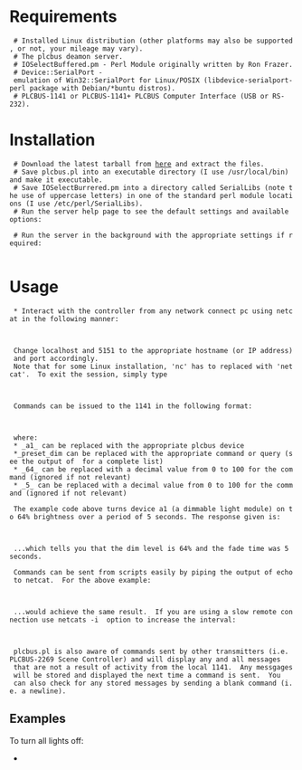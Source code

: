 = Requirements =
  # Installed Linux distribution (other platforms may also be supported, or not, your mileage may vary).
  # The plcbus deamon server.
  # IOSelectBuffered.pm - Perl Module originally written by Ron Frazer.
  # Device::SerialPort - emulation of Win32::SerialPort for Linux/POSIX (libdevice-serialport-perl package with Debian/*buntu distros).
  # PLCBUS-1141 or PLCBUS-1141+ PLCBUS Computer Interface (USB or RS-232).

= Installation =
  # Download the latest tarball from [http://plcbus-daemon-for-linux.googlecode.com/files/plcbus-1.01.tar.bz2 here] and extract the files.
  # Save plcbus.pl into an executable directory (I use /usr/local/bin) and make it executable.
  # Save IOSelectBurrered.pm into a directory called SerialLibs (note the use of uppercase letters) in one of the standard perl module locations (I use /etc/perl/SerialLibs).
  # Run the server help page to see the default settings and available options:
  {{{plcbus.pl --help}}}
  # Run the server in the background with the appropriate settings if required:
  {{{plcbus.pl --device=/dev/ttyUSB0 &}}}

= Usage =
  * Interact with the controller from any network connect pc using netcat in the following manner:
  
  {{{nc localhost 5151}}}

  Change localhost and 5151 to the appropriate hostname (or IP address) and port accordingly.
  Note that for some Linux installation, 'nc' has to replaced with 'netcat'.  To exit the session, simply type 
  
  {{{exit}}}
  
  Commands can be issued to the 1141 in the following format:

  {{{a1,preset_dim,64,5}}}

  where:
  * _a1_ can be replaced with the appropriate plcbus device
  *_preset_dim can be replaced with the appropriate command or query (see the output of {{{plcbus.pl --info}}} for a complete list)
  * _64_ can be replaced with a decimal value from 0 to 100 for the command (ignored if not relevant)
  * _5_ can be replaced with a decimal value from 0 to 100 for the command (ignored if not relevant)

  The example code above turns device a1 (a dimmable light module) on to 64% brightness over a period of 5 seconds. The response given is:

  {{{A1,PRESET_DIM,64,5}}}

  ...which tells you that the dim level is 64% and the fade time was 5 seconds.
  
  Commands can be sent from scripts easily by piping the output of echo to netcat.  For the above example:
  
  {{{echo -e 'a1,preset_dim,64,5\nEXIT\n' | nc localhost 5151}}}
  
  ...would achieve the same result.  If you are using a slow remote connection use netcats -i  option to increase the interval:
  
  {{{echo -e 'a1,preset_dim,64,5\nEXIT\n' | nc -i 1 othernetworkhost 5151}}}
  
  plcbus.pl is also aware of commands sent by other transmitters (i.e. PLCBUS-2269 Scene Controller) and will display any and all messages
  that are not a result of activity from the local 1141.  Any messgages will be stored and displayed the next time a command is sent.  You
  can also check for any stored messages by sending a blank command (i.e. a newline).

== Examples ==

To turn all lights off:

* {{{echo -e 'a,all_lights_off,0,0\nEXIT\n' | netcat -i 1 localhost 5151}}}